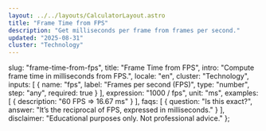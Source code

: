 ```yaml
---
layout: ../../layouts/CalculatorLayout.astro
title: "Frame Time from FPS"
description: "Get milliseconds per frame from frames per second."
updated: "2025-08-31"
cluster: "Technology"
---
```



  slug: "frame-time-from-fps",
  title: "Frame Time from FPS",
  intro: "Compute frame time in milliseconds from FPS.",
  locale: "en",
  cluster: "Technology",
  inputs: [
    { name: "fps", label: "Frames per second (FPS)", type: "number", step: "any", required: true }
  ],
  expression: "1000 / fps",
  unit: "ms",
  examples: [
    { description: "60 FPS ⇒ 16.67 ms" }
  ],
  faqs: [
    { question: "Is this exact?", answer: "It’s the reciprocal of FPS, expressed in milliseconds." }
  ],
  disclaimer: "Educational purposes only. Not professional advice."
};

<Calculator schema={schema} />
